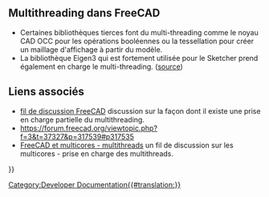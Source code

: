 <languages/>

{{VeryImportantMessage|Il s'agit d'un billet qui doit être développé.}}

<span id="Multithreading_in_FreeCAD"></span>
== Multithreading dans FreeCAD ==

* Certaines bibliothèques tierces font du multi-threading comme le noyau CAD OCC pour les opérations booléennes ou la tessellation pour créer un maillage d'affichage à partir du modèle.
* La bibliothèque Eigen3 qui est fortement utilisée pour le Sketcher prend également en charge le multi-threading. ([https://forum.freecad.org/viewtopic.php?f=3&t=37327&p=317539#p317535 source])

<span id="Related_links"></span>
== Liens associés ==

* [https://forum.freecad.org/viewtopic.php?f=4&t=17501&p=173095 fil de discussion FreeCAD] discussion sur la façon dont il existe une prise en charge partielle du multithreading.
* https://forum.freecad.org/viewtopic.php?f=3&t=37327&p=317539#p317535
* [https://forum.freecad.org/viewtopic.php?f=8&t=37398 FreeCAD et multicores - multithreads] un fil de discussion sur les multicores - prise en charge des multithreads.


{{Powerdocnavi{{#translation:}}}}
[[Category:Developer Documentation{{#translation:}}]]